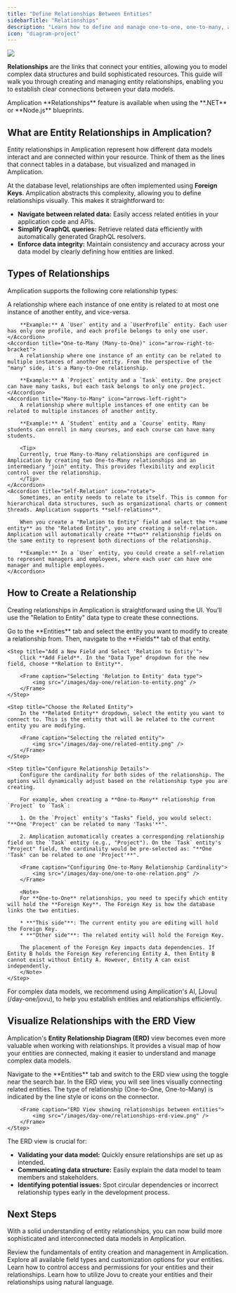 ```yaml
---
title: "Define Relationships Between Entities"
sidebarTitle: "Relationships"
description: "Learn how to define and manage one-to-one, one-to-many, and self-relation relationships between entities in Amplication."
icon: "diagram-project"
---
```


<Frame>
    <img src="/images/day-one/relationships-erd-view.png" />
</Frame>

**Relationships** are the links that connect your entities, allowing you to model complex data structures and build sophisticated resources.
This guide will walk you through creating and managing entity relationships, enabling you to establish clear connections between your data models.

<Note>
Amplication **Relationships** feature is available when using the **.NET** or **Node.js** blueprints.
</Note>

## What are Entity Relationships in Amplication?

Entity relationships in Amplication represent how different data models interact and are connected within your resource.
Think of them as the lines that connect tables in a database, but visualized and managed in Amplication.

At the database level, relationships are often implemented using **Foreign Keys**.
Amplication abstracts this complexity, allowing you to define relationships visually. This makes it straightforward to:

* **Navigate between related data:** Easily access related entities in your application code and APIs.
* **Simplify GraphQL queries:** Retrieve related data efficiently with automatically generated GraphQL resolvers.
* **Enforce data integrity:** Maintain consistency and accuracy across your data model by clearly defining how entities are linked.

## Types of Relationships

Amplication supports the following core relationship types:

<AccordionGroup>
    <Accordion title="One-to-One" icon="arrow-right-arrow-left">
        A relationship where each instance of one entity is related to at most one instance of another entity, and vice-versa.

        **Example:** A `User` entity and a `UserProfile` entity. Each user has only one profile, and each profile belongs to only one user.
    </Accordion>
    <Accordion title="One-to-Many (Many-to-One)" icon="arrow-right-to-bracket">
        A relationship where one instance of an entity can be related to multiple instances of another entity. From the perspective of the "many" side, it's a Many-to-One relationship.

        **Example:** A `Project` entity and a `Task` entity. One project can have many tasks, but each task belongs to only one project.
    </Accordion>
    <Accordion title="Many-to-Many" icon="arrows-left-right">
        A relationship where multiple instances of one entity can be related to multiple instances of another entity.

        **Example:** A `Student` entity and a `Course` entity. Many students can enroll in many courses, and each course can have many students.

        <Tip>
        Currently, true Many-to-Many relationships are configured in Amplication by creating two One-to-Many relationships and an intermediary "join" entity. This provides flexibility and explicit control over the relationship.
        </Tip>
    </Accordion>
    <Accordion title="Self-Relation" icon="rotate">
        Sometimes, an entity needs to relate to itself. This is common for hierarchical data structures, such as organizational charts or comment threads. Amplication supports **self-relations**.
        
        When you create a "Relation to Entity" field and select the **same entity** as the "Related Entity", you are creating a self-relation. Amplication will automatically create **two** relationship fields on the same entity to represent both directions of the relationship.

        **Example:** In a `User` entity, you could create a self-relation to represent managers and employees, where each user can have one manager and multiple employees.
    </Accordion>
</AccordionGroup>

## How to Create a Relationship

Creating relationships in Amplication is straightforward using the UI. You'll use the "Relation to Entity" data type to create these connections.

<Steps>
    <Step title="Navigate to Entity Fields">
        Go to the **Entities** tab and select the entity you want to modify to create a relationship from. Then, navigate to the **Fields** tab of that entity.
    </Step>

    <Step title="Add a New Field and Select 'Relation to Entity'">
        Click **Add Field**. In the "Data Type" dropdown for the new field, choose **Relation to Entity**.

        <Frame caption="Selecting 'Relation to Entity' data type">
            <img src="/images/day-one/relation-to-entity.png" />
        </Frame>
    </Step>

    <Step title="Choose the Related Entity">
        In the **Related Entity** dropdown, select the entity you want to connect to. This is the entity that will be related to the current entity you are modifying.

        <Frame caption="Selecting the related entity">
            <img src="/images/day-one/related-entity.png" />
        </Frame>
    </Step>

    <Step title="Configure Relationship Details">
        Configure the cardinality for both sides of the relationship. The options will dynamically adjust based on the relationship type you are creating.

        For example, when creating a **One-to-Many** relationship from `Project` to `Task`:

        1. On the `Project` entity's "Tasks" field, you would select: "**One 'Project' can be related to many 'Tasks'**".

        2. Amplication automatically creates a corresponding relationship field on the `Task` entity (e.g., "Project"). On the `Task` entity's "Project" field, the cardinality would be pre-selected as: "**One 'Task' can be related to one 'Project'**".

        <Frame caption="Configuring One-to-Many Relationship Cardinality">
            <img src="/images/day-one/one-to-one-relation.png" />
        </Frame>

        <Note>
        For **One-to-One** relationships, you need to specify which entity will hold the **Foreign Key**. The Foreign Key is how the database links the two entities.
        
        * **"This side"**: The current entity you are editing will hold the Foreign Key.
        * **"Other side"**: The related entity will hold the Foreign Key.
        
        The placement of the Foreign Key impacts data dependencies. If Entity B holds the Foreign Key referencing Entity A, then Entity B cannot exist without Entity A. However, Entity A can exist independently.
        </Note>
    </Step>
</Steps>

<Tip>
For complex data models, we recommend using Amplication's AI, [Jovu](/day-one/jovu), to help you establish entities and relationships efficiently.
</Tip>

## Visualize Relationships with the ERD View

Amplication's **Entity Relationship Diagram (ERD)** view becomes even more valuable when working with relationships. It provides a visual map of how your entities are connected, making it easier to understand and manage complex data models.

<Steps>
    <Step title="Access ERD View">
        Navigate to the **Entities** tab and switch to the ERD view using the toggle near the search bar.
    </Step>
    <Step title="Examine Relationships">
        In the ERD view, you will see lines visually connecting related entities. The type of relationship (One-to-One, One-to-Many) is indicated by the line style or icons on the connector.

        <Frame caption="ERD View showing relationships between entities">
            <img src="/images/day-one/relationships-erd-view.png" />
        </Frame>
    </Step>
</Steps>

The ERD view is crucial for:

* **Validating your data model:** Quickly ensure relationships are set up as intended.
* **Communicating data structure:** Easily explain the data model to team members and stakeholders.
* **Identifying potential issues:** Spot circular dependencies or incorrect relationship types early in the development process.

## Next Steps

With a solid understanding of entity relationships, you can now build more sophisticated and interconnected data models in Amplication.

<CardGroup cols={2}>
    <Card title="Entities" icon="database" href="/day-one/entities">
        Review the fundamentals of entity creation and management in Amplication.
    </Card>
    <Card title="Fields" icon="list-ul" href="/day-one/fields">
        Explore all available field types and customization options for your entities.
    </Card>
    <Card title="Roles & Permissions" icon="shield-halved" href="/day-one/roles-permissions">
        Learn how to control access and permissions for your entities and their relationships.
    </Card>
    <Card title="AI Jovu" icon="robot" href="/day-one/jovu">
        Learn how to utilize Jovu to create your entities and their relationships using natural language.
    </Card>
</CardGroup>